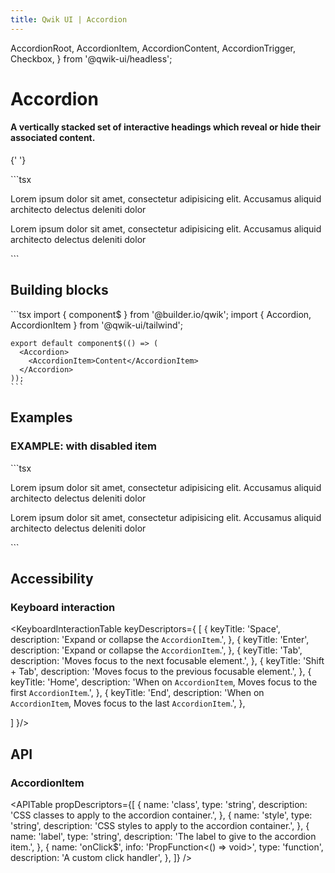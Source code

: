 ```yaml
---
title: Qwik UI | Accordion
---
```


  AccordionRoot,
  AccordionItem,
  AccordionContent,
  AccordionTrigger,
  Checkbox,
} from '@qwik-ui/headless';

# Accordion

#### A vertically stacked set of interactive headings which reveal or hide their associated content.

{' '}

<Example01>
  ```tsx
  <Accordion>
    <AccordionItem label="Heading 1">
      <div class="p-2">
        <p>
          Lorem ipsum dolor sit amet, consectetur adipisicing elit. Accusamus
          aliquid architecto delectus deleniti dolor
        </p>
      </div>
    </AccordionItem>
    <AccordionItem label="Heading 2">
      <div class="p-2">
        <p>
          Lorem ipsum dolor sit amet, consectetur adipisicing elit. Accusamus
          aliquid architecto delectus deleniti dolor
        </p>
      </div>
    </AccordionItem>
  </Accordion>
  ```
</Example01>

## Building blocks

  <CodeExample>
    ```tsx
    import { component$ } from '@builder.io/qwik';
    import { Accordion, AccordionItem } from '@qwik-ui/tailwind';

    export default component$(() => (
      <Accordion>
        <AccordionItem>Content</AccordionItem>
      </Accordion>
    ));
    ```

  </CodeExample>

## Examples

### EXAMPLE: with disabled item

<Example02>
  ```tsx
  <Accordion>
    <AccordionItem label="Heading 1">
      <div class="p-2">
        <p>
          Lorem ipsum dolor sit amet, consectetur adipisicing elit. Accusamus
          aliquid architecto delectus deleniti dolor
        </p>
      </div>
    </AccordionItem>
    <AccordionItem label="Heading 2 - Disabled" disabled>
      <div class="p-2">
        <p>
          Lorem ipsum dolor sit amet, consectetur adipisicing elit. Accusamus
          aliquid architecto delectus deleniti dolor
        </p>
      </div>
    </AccordionItem>
  </Accordion>
  ```
</Example02>

## Accessibility

### Keyboard interaction

<KeyboardInteractionTable keyDescriptors={
  [
    {
      keyTitle: 'Space',
      description: 'Expand or collapse the `AccordionItem`.',
    },
    {
      keyTitle: 'Enter',
      description: 'Expand or collapse the `AccordionItem`.',
    },
    {
      keyTitle: 'Tab',
      description: 'Moves focus to the next focusable element.',
    },
    {
      keyTitle: 'Shift + Tab',
      description: 'Moves focus to the previous focusable element.',
    },
    {
      keyTitle: 'Home',
      description: 'When on `AccordionItem`, Moves focus to the first `AccordionItem`.',
    },
    {
      keyTitle: 'End',
      description: 'When on `AccordionItem`, Moves focus to the last `AccordionItem`.',
    },

]
}/>

## API

### AccordionItem

<APITable
  propDescriptors={[
    {
      name: 'class',
      type: 'string',
      description: 'CSS classes to apply to the accordion container.',
    },
    {
      name: 'style',
      type: 'string',
      description: 'CSS styles to apply to the accordion container.',
    },
    {
      name: 'label',
      type: 'string',
      description: 'The label to give to the accordion item.',
    },
    {
      name: 'onClick$',
      info: 'PropFunction<() => void>',
      type: 'function',
      description: 'A custom click handler',
    },
  ]}
/>
